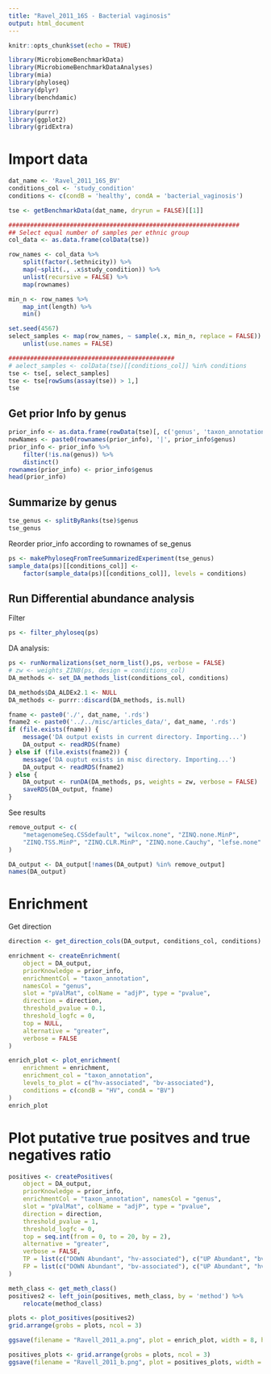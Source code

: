 ```yaml
---
title: "Ravel_2011_16S - Bacterial vaginosis"
output: html_document
---
```


```r
knitr::opts_chunk$set(echo = TRUE)
```

```r
library(MicrobiomeBenchmarkData)
library(MicrobiomeBenchmarkDataAnalyses)
library(mia)
library(phyloseq)
library(dplyr)
library(benchdamic)

library(purrr)
library(ggplot2)
library(gridExtra)

```

# Import data

```r
dat_name <- 'Ravel_2011_16S_BV'
conditions_col <- 'study_condition'
conditions <- c(condB = 'healthy', condA = 'bacterial_vaginosis')

tse <- getBenchmarkData(dat_name, dryrun = FALSE)[[1]]

################################################################
## Select equal number of samples per ethnic group
col_data <- as.data.frame(colData(tse))

row_names <- col_data %>% 
    split(factor(.$ethnicity)) %>% 
    map(~split(., .x$study_condition)) %>% 
    unlist(recursive = FALSE) %>% 
    map(rownames)

min_n <- row_names %>% 
    map_int(length) %>% 
    min()

set.seed(4567)
select_samples <- map(row_names, ~ sample(.x, min_n, replace = FALSE)) %>% 
    unlist(use.names = FALSE)

##############################################
# aelect_samples <- colData(tse)[[conditions_col]] %in% conditions
tse <- tse[, select_samples]
tse <- tse[rowSums(assay(tse)) > 1,] 
tse
```

## Get prior Info by genus 

```r
prior_info <- as.data.frame(rowData(tse)[, c('genus', 'taxon_annotation')])
newNames <- paste0(rownames(prior_info), '|', prior_info$genus)
prior_info <- prior_info %>% 
    filter(!is.na(genus)) %>% 
    distinct()
rownames(prior_info) <- prior_info$genus
head(prior_info)
```

## Summarize by genus

```r
tse_genus <- splitByRanks(tse)$genus
tse_genus
```

Reorder prior_info according to rownames of se_genus

```r
ps <- makePhyloseqFromTreeSummarizedExperiment(tse_genus)
sample_data(ps)[[conditions_col]] <- 
    factor(sample_data(ps)[[conditions_col]], levels = conditions)
```


## Run Differential abundance analysis

Filter

```r
ps <- filter_phyloseq(ps)
```

DA analysis:

```r
ps <- runNormalizations(set_norm_list(),ps, verbose = FALSE)
# zw <- weights_ZINB(ps, design = conditions_col)
DA_methods <- set_DA_methods_list(conditions_col, conditions)

DA_methods$DA_ALDEx2.1 <- NULL
DA_methods <- purrr::discard(DA_methods, is.null)
```

```r
fname <- paste0('./', dat_name, '.rds')
fname2 <- paste0('../../misc/articles_data/', dat_name, '.rds')
if (file.exists(fname)) {
    message('DA output exists in current directory. Importing...')
    DA_output <- readRDS(fname)
} else if (file.exists(fname2)) {
    message('DA ouptut exists in misc directory. Importing...')
    DA_output <- readRDS(fname2)
} else {
    DA_output <- runDA(DA_methods, ps, weights = zw, verbose = FALSE) 
    saveRDS(DA_output, fname)
} 
```

See results

```r
remove_output <- c(
    "metagenomeSeq.CSSdefault", "wilcox.none", "ZINQ.none.MinP", 
    "ZINQ.TSS.MinP", "ZINQ.CLR.MinP", "ZINQ.none.Cauchy", "lefse.none"
)

DA_output <- DA_output[!names(DA_output) %in% remove_output]
names(DA_output)
```


# Enrichment

Get direction

```r
direction <- get_direction_cols(DA_output, conditions_col, conditions)
```


```r
enrichment <- createEnrichment(
    object = DA_output,
    priorKnowledge = prior_info,
    enrichmentCol = "taxon_annotation",
    namesCol = "genus",
    slot = "pValMat", colName = "adjP", type = "pvalue",
    direction = direction,
    threshold_pvalue = 0.1,
    threshold_logfc = 0,
    top = NULL, 
    alternative = "greater",
    verbose = FALSE 
)
```


```r
enrich_plot <- plot_enrichment(
    enrichment = enrichment, 
    enrichment_col = "taxon_annotation",
    levels_to_plot = c("hv-associated", "bv-associated"),
    conditions = c(condB = "HV", condA = "BV") 
)
enrich_plot
```

# Plot putative true positves and true negatives ratio

```r
positives <- createPositives(
    object = DA_output, 
    priorKnowledge = prior_info, 
    enrichmentCol = "taxon_annotation", namesCol = "genus",
    slot = "pValMat", colName = "adjP", type = "pvalue",
    direction = direction,
    threshold_pvalue = 1,
    threshold_logfc = 0,
    top = seq.int(from = 0, to = 20, by = 2),
    alternative = "greater",
    verbose = FALSE,
    TP = list(c("DOWN Abundant", "hv-associated"), c("UP Abundant", "bv-associated")),
    FP = list(c("DOWN Abundant", "bv-associated"), c("UP Abundant", "hv-associated"))
)
```


```r
meth_class <- get_meth_class() 
positives2 <- left_join(positives, meth_class, by = 'method') %>% 
    relocate(method_class)
```


```r
plots <- plot_positives(positives2)
grid.arrange(grobs = plots, ncol = 3)
```


```r

ggsave(filename = "Ravell_2011_a.png", plot = enrich_plot, width = 8, height = 5)

positives_plots <- grid.arrange(grobs = plots, ncol = 3)
ggsave(filename = "Ravell_2011_b.png", plot = positives_plots, width = 10, height = 6)
```

